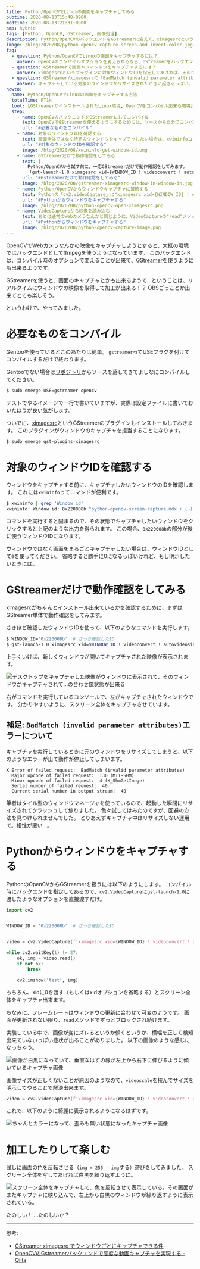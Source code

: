 ```yaml
---
title: Python/OpenCVでLinuxの画面をキャプチャしてみる
pubtime: 2020-08-13T15:48+0900
modtime: 2020-08-13T21:31+0900
amp: hybrid
tags: [Python, OpenCV, GStreamer, 画像処理]
description: Python/OpenCVのバックエンドをGStreamerに変えて、ximagesrcというプラグインを使ってLinuxの画面をキャプチャしてみました。（コンパイルさえやってしまえば）すごく簡単に出来て、かつ色々やれそうな感じがあります。たのしい。
image: /blog/2020/08/python-opencv-capture-screen-and-invert-color.jpg
faq:
  - question: Python/OpenCVでLinuxの画面をキャプチャするには？
    answer: OpenCVのコンパイルオプションを変えられるなら、GStreamerをバックエンドにしてximagesrcを使うのが楽そうです。
  - question: GStreamerで画面やウィンドウをキャプチャするには？
    answer: ximagesrcというプラグインに対象ウィンドウIDを指定してあげれば、そのウィンドウをキャプチャした映像を取得することが出来ます。
  - question: GStreamer/ximagesrcの「BadMatch (invalid parameter attributes)」ってエラーはいつ発生するの？
    answer: キャプチャしている対象のウィンドウがリサイズされたときに起きるっぽい。
howto:
  name: Python/OpenCVでLinuxの画面をキャプチャする方法
  totalTime: PT1H
  tool: [GStreamerがインストールされたLinux環境, OpenCVをコンパイル出来る環境]
  step:
    - name: OpenCVのバックエンドをGStreamerにしてコンパイル
      text: OpenCVでGStreamerを使えるようにするためには、ソースから自分でコンパイルする必要があります。ので、コンパイルします。
      url: "#必要なものをコンパイル"
    - name: 対象のウィンドウIDを確認する
      text: 画面全体ではなく特定のウィンドウをキャプチャしたい場合は、xwininfoコマンドで対象のウィンドウIDを確認します。
      url: "#対象のウィンドウIDを確認する"
      image: /blog/2020/08/xwininfo-get-window-id.png
    - name: GStreamerだけで動作確認をしてみる
      text: |
        Python/OpenCVから試す前に、一応GStreamerだけで動作確認をしてみます。
        「gst-launch-1.0 ximagesrc xid=$WINDOW_ID ! videoconvert ! autovideosink」とすると、キャプチャ結果をプレビュー出来ます。
      url: "#Gstreamerだけで動作確認をしてみる"
      image: /blog/2020/08/gstreamer-ximagesrc-window-in-window-in.jpg
    - name: Python/OpenCVからウィンドウキャプチャに接続する
      text: Pythonの「cv2.VideoCapture」に"ximagesrc xid={WINDOW_ID} ! videoconvert ! appsink"を渡すと、ウィンドウやスクリーンをWebカメラや動画ファイルのようにして開くことが出来ます。
      url: "#Pythonからウィンドウをキャプチャする"
      image: /blog/2020/08/python-opencv-open-ximagesrc.png
    - name: VideoCaptureから映像を読み込む
      text: あとは通常のWebカメラなんかと同じように、VideoCaptureの"read"メソッドを使ってフレーム画像を取得します。
      url: "#Pythonからウィンドウをキャプチャする"
      image: /blog/2020/08/python-opencv-capture-image.png
---
```


OpenCVでWebカメラなんかの映像をキャプチャしようとすると、大抵の環境ではバックエンドとしてffmpegを使うようになっています。
このバックエンドは、コンパイル時のオプションで変えることが出来て、[GStreamer](https://gstreamer.freedesktop.org/)を使うようにも出来るようです。

GStreamerを使うと、画面のキャプチャとかも出来るようで…ということは、リアルタイムにウィンドウの映像を取得して加工が出来る！？
OBSごっことか出来てとても楽しそう。

というわけで、やってみました。


# 必要なものをコンパイル

Gentooを使っているとこのあたりは簡単。
`gstreamer`ってUSEフラグを付けてコンパイルするだけで終わります。

Gentooでない場合は[リポジトリ](https://github.com/opencv/opencv)からソースを落してきてよしなにコンパイルしてください。

``` bash
$ sudo emerge USE=gstreamer opencv
```

テストでやるイメージで一行で書いていますが、実際は設定ファイルに書いておいたほうが良い気がします。

ついでに、[ximagesrc](https://gstreamer.freedesktop.org/documentation/ximagesrc/index.html)というGStreamerのプラグインもインストールしておきます。
このプラグインがウィンドウのキャプチャを担当することになります。

``` bash
$ sudo emerge gst-plugins-ximagesrc
```


# 対象のウィンドウIDを確認する

ウィンドウをキャプチャする前に、キャプチャしたいウィンドウのIDを確認します。
これには`xwininfo`ってコマンドが便利です。

``` bash
$ xwininfo | grep 'Window id'
xwininfo: Window id: 0x220008b "python-opencv-screen-capture.mdx + (~) - VIM"
```

コマンドを実行すると固まるので、その状態でキャプチャしたいウィンドウをクリックすると上記のような出力を得られます。
この場合、`0x220008b`の部分が後に使うウィンドウIDになります。

ウィンドウではなく画面をまるごとキャプチャしたい場合は、ウィンドウIDとして`0`を使ってください。
省略すると勝手に0になるっぽいけれど、もし明示したいときには。


# GStreamerだけで動作確認をしてみる

ximagesrcがちゃんとインストール出来ているかを確認するために、まずはGStreamer単体で動作確認をしてみます。

さきほど確認したウィンドウIDを使って、以下のようなコマンドを実行します。

``` bash
$ WINDOW_ID='0x220008b'  # さっき確認したID
$ gst-launch-1.0 ximagesrc xid=$WINDOW_ID ! videoconvert ! autovideosink
```

上手くいけば、新しくウィンドウが開いてキャプチャされた映像が表示されます。

![デスクトップをキャプチャした映像がウィンドウに表示されて、そのウィンドウがキャプチャされて…の合わせ鏡状態が出来る](/blog/2020/08/gstreamer-ximagesrc-window-in-window-in.jpg "1200x750")

右がコマンドを実行しているコンソールで、左がキャプチャされたウィンドウです。
分かりやすいように、スクリーン全体をキャプチャさせています。

## 補足: `BadMatch (invalid parameter attributes)`エラーについて

キャプチャを実行しているときに元のウィンドウをリサイズしてしまうと、以下のようなエラーが出て動作が停止してしまいます。

```
X Error of failed request:  BadMatch (invalid parameter attributes)
  Major opcode of failed request:  130 (MIT-SHM)
  Minor opcode of failed request:  4 (X_ShmGetImage)
  Serial number of failed request:  40
  Current serial number in output stream:  40
```

筆者はタイル型のウィンドウマネージャを使っているので、起動した瞬間にリサイズされてクラッシュして焦りました。
色々試してはみたのですが、回避の方法を見つけられませんでした。
とりあえずキャプチャ中はリサイズしない運用で。相性が悪い…。


# Pythonからウィンドウをキャプチャする

PythonのOpenCVからGStreamerを扱うには以下のようにします。
コンパイル時にバックエンドを指定してあるので、`cv2.VideoCapture`に`gst-launch-1.0`に渡したようなオプションを直接渡すだけ。

``` python
import cv2


WINDOW_ID = '0x220008b'  # さっき確認したID


video = cv2.VideoCapture(f'ximagesrc xid={WINDOW_ID} ! videoconvert ! appsink')

while cv2.waitKey(1) != 27:
    ok, img = video.read()
    if not ok:
        break

    cv2.imshow('test', img)
```

もちろん、xidに0を渡す（もしくはxidオプションを省略する）とスクリーン全体をキャプチャ出来ます。

ちなみに、フレームレートはウィンドウの更新に合わせて可変のようです。
画面が更新されない限り、`read`メソッドでずっとブロックされ続けます。

<PS date="2020-08-13">

実験している中で、画像が変にズレるというか傾くというか、横幅を正しく検知出来ていないっぽい症状が出ることがありました。
以下の画像のような感じになっちゃう。

![画像が白黒になっていて、垂直なはずの線が左上から右下に伸びるように傾いているキャプチャ画像](/blog/2020/08/ximagesrc-broken-image.jpg "320x320")

画像サイズが正しくないことが原因のようなので、`videoscale`を挟んでサイズを明示してやることで解決出来ます。

``` python
video = cv2.VideoCapture(f'ximagesrc xid={WINDOW_ID} ! videoconvert ! videoscale ! video/x-raw,width={WIDTH},height={HEIGHT} ! appsink')
```

これで、以下のように綺麗に表示されるようになるはずです。

![ちゃんとカラーになって、歪みも無い状態になったキャプチャ画像](/blog/2020/08/ximagesrc-correct-image.jpg "320x320")

</PS>


# 加工したりして楽しむ

試しに画面の色を反転させる（`img = 255 - img`する）遊びをしてみました。
スクリーン全体を写してあげれば白黒を繰り返すように。

![スクリーン全体をキャプチャして、色を反転させて表示している。その画面がまたキャプチャに映り込んで、左上から白黒のウィンドウが繰り返すように表示されている。](/blog/2020/08/python-opencv-capture-screen-and-invert-color.jpg "1200x600")

たのしい！ …たのしいか？

---

参考:
- [GStreamer ximagesrc でウィンドウごとにキャプチャできる件](https://cat-in-136.github.io/2020/05/gstreamer-ximagesrc-to-capture-window.html)
- [OpenCVのGstreamerバックエンドで高度な動画キャプチャを実現する - Qiita](https://qiita.com/stnk20/items/242e400853579d511ea3)
